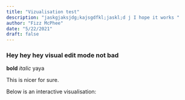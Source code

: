 ```yaml
---
title: "Vizualisation test"
description: "jaskgjaksjdg;kajsgdfkl;jaskl;d j I hope it works "
author: "Fizz McPhee"
date: "5/22/2021"
draft: false
---
```


### Hey hey hey visual edit mode not bad

**bold** *italic* yaya

This is nicer for sure.

Below is an interactive visualisation:
